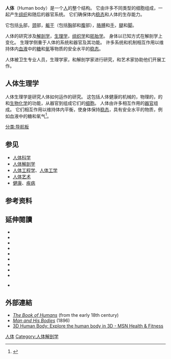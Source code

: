 {{Expand language|1=en|time=2020-09-19T04:15:06+00:00}}
{{infobox anatomy
|name    =人體
|Image   =Human Body 02.png
|Latin   =corpus humanum
|Caption =成人身体照，显示腹侧（图上）背侧（图下），為明示解剖构造，已剃除部分天然体毛（[[鬍鬚|鬍鬚]]、[[陰毛|陰毛]]）
}}
'''人体'''（Human body）是一个[[人|人]]的整个结构。 它由许多不同类型的细胞组成，一起产生[[组织_(生物学)|组织]]和随后的器官系统。 它们确保体内[[稳态|稳态]]和人体的生存能力。

它包括[[头|头]]部，[[颈|颈]]部，[[躯干|躯干]]（包括[[胸|胸]]部和[[腹|腹]]部），[[胳膊|胳膊]]和[[手|手]]，[[腿|腿]]和[[脚|脚]]。

人体的研究涉及[[解剖学|解剖学]]，[[生理学|生理学]]，[[组织学|组织学]]和[[胚胎学|胚胎学]]。 身体以已知方式在解剖学上变化。 生理学侧重于人体的系统和器官及其功能。 许多系统和机制相互作用以维持体内[[血液|血液]]中的[[糖|糖]]和[[氧|氧]]等物质的安全水平的[[稳态|稳态]]。

人体被卫生专业人员，生理学家，和解剖学家进行研究，和艺术家协助他们开展工作。

== 人体生理学 ==
{{main|人体生理学}}
人体生理学是研究人体如何运作的研究。 这包括人体健康的机械的，物理的，{{le|生物电磁学|Bioelectromagnetics}}的和[[生物化学|生物化学]]的功能，从器官到组成它们的[[细胞|细胞]]。 人体由许多相互作用的[[器官|器官]]组成。 它们相互作用以维持体内平衡，使身体保持[[稳态|稳态]]，具有安全水平的物质，例如血液中的糖和氧气<ref name=UL>{{cite web |title=What is Physiology? |url=http://www.understanding-life.org/what-physiology |publisher=Understanding Life |accessdate=4 September 2016 |archive-url=https://web.archive.org/web/20170819102127/http://www.understanding-life.org/what-physiology |archive-date=2017-08-19 |dead-url=yes }}</ref>。

{{Navbox
 |name = 导航板-人体结构
 |title      = [[人体|人体]]
 |image = 
 |listclass  = hlist 
 |state = uncollapsed
 |above = 《[[人体解剖学|人体解剖学]]》 - 《[[人体解剖学精要|人体解剖学精要]]》 - 《[[人体解剖学歌诀|人体解剖学歌诀]]》 - [[人体穴位图|人体穴位图]]
 |group1 = [[运动系统|运动系统]]
 |list1  = {{Navbox subgroup

| group1 = [[骨骼|骨骼]]
|  list1 = 
*[[颅骨|颅骨]]
*[[躯干骨|躯干骨]]
*[[上肢骨|上肢骨]]
*[[下肢骨|下肢骨]]

| group2 = [[骨连结|骨连结]]
|  list2 = [[关节|关节]]

| group3 = [[肌肉|肌肉]]
|  list3 = 
*[[头肌|头肌]]（[[面肌|面肌]]、[[咀嚼肌|咀嚼肌]]）
*[[颈肌|颈肌]]（[[颈浅肌|颈浅肌]]、[[颈外侧肌|颈外侧肌]]、[[颈前肌|颈前肌]]、[[颈深肌|颈深肌]]）
*[[躯干肌|躯干肌]]（[[背肌|背肌]]、[[胸肌|胸肌]]、[[膈|膈]]、[[腹肌|腹肌]]）
*[[上肢肌|上肢肌]]（[[肩带肌|肩带肌]]、[[臂肌|臂肌]]、[[前臂肌|前臂肌]]、[[手肌|手肌]]）
*[[下肢肌|下肢肌]]（[[髋肌|髋肌]]、[[大腿肌|大腿肌]]、[[小腿肌|小腿肌]]、[[足肌|足肌]]）
}} 

 |group2 = [[消化系统|消化系统]]
 |list2  = 
{{Navbox subgroup

| group1 = [[口腔|口腔]]
|  list1 = 
*[[口唇|口唇]]
*[[颊|颊]]
*[[腭|腭]]
*[[牙齿|牙齿]]
*[[舌|舌]]
*[[唾液腺|唾液腺]]（[[大唾液腺|大唾液腺]]）

| group2 = [[咽|咽]]
|  list2 =
*[[鼻咽|鼻咽]]
*[[口咽|口咽]]
*[[喉咽|喉咽]]
*[[咽肌|咽肌]]

| group3 = [[食管|食管]]
|  list3 =
*[[食管的狭窄部位|食管的狭窄部位]]
*[[食管壁|食管壁]]

| group4 = [[胃|胃]]
|  list4 =
*[[胃壁|胃壁]]

| group5 = [[小肠|小肠]]
|  list5 =
*[[十二指肠|十二指肠]]
*[[空肠|空肠]]
*[[回肠|回肠]]

| group6 = [[大肠|大肠]]
|  list6 =
*[[盲肠|盲肠]]
*[[阑尾|阑尾]]
*[[结肠|结肠]]
*[[直肠|直肠]]
*[[肛管|肛管]]

| group7 = [[消化腺|消化腺]]
|  list7 =
*[[肝脏|肝脏]]
*[[肝外胆道|肝外胆道]]（[[肝管|肝管]]、[[肝总管|肝总管]]、[[胆囊|胆囊]]、[[胆总管|胆总管]]）
*[[胰腺|胰腺]]

| group8 = [[腹膜|腹膜]]
|  list8 =
*[[网膜|网膜]]
*[[系膜|系膜]]
*[[腹膜陷凹|腹膜陷凹]]
}} 

 |group3 =[[呼吸系统|呼吸系统]]
 |list3  = 
{{Navbox subgroup

| group1 = [[鼻|鼻]]
|  list1 = 
*[[外鼻|外鼻]]
*[[鼻腔|鼻腔]]
*[[鼻旁窦|鼻旁窦]]

| group2 = [[咽|咽]]
|  list2 = 
*[[咽|咽]]

| group3 = [[喉|喉]]
|  list3 =
*[[喉软骨|喉软骨]]
*[[喉肌|喉肌]]
*[[喉腔|喉腔]]
*[[喉神经|喉神经]]
| group4 = 气管与支气管
|  list4 =
*[[气管|气管]]
*[[支气管|支气管]]
| group5 = [[肺|肺]]
|  list5 =
*[[肺内支气管|肺内支气管]]
*[[支气管肺段|支气管肺段]]
| group6 = [[胸膜|胸膜]]
|  list6 =
*[[胸胸膜|胸胸膜]]
*[[胸膜腔|胸膜腔]]
| group7 = [[纵隔|纵隔]]
|  list7 =
*[[上纵隔|上纵隔]]
*[[下纵隔|下纵隔]]
}} 


 |group4 = [[泌尿系统|泌尿系统]]
 |list4  = 
*[[肾|肾]]
*肾的被膜（[[纤维囊|纤维囊]]、[[脂肪囊|脂肪囊]]、[[肾筋膜|肾筋膜]]）
*[[输尿管|输尿管]]
*[[膀胱|膀胱]]
*[[尿道|尿道]]

 |group5 = [[生殖系统|生殖系统]]
 |list5  = 
{{Navbox subgroup

| group1 = [[男性生殖器|男性生殖器]]
|  list1 = 
{{Navbox subgroup

| group1 = [[男性内生殖器|男性内生殖器]]
|  list1 = 
*[[睾丸|睾丸]]
*[[附睾|附睾]]
*[[输精管|输精管]]
*[[射精管|射精管]]
*[[精囊|精囊]]
*[[前列腺|前列腺]]
*[[尿道球腺|尿道球腺]]


| group2 = [[男性外生殖器|男性外生殖器]]
|  list2 = 
*[[阴阜|阴阜]]
*[[阴囊|阴囊]]
*[[阴茎|阴茎]]

| group3 = [[男性尿道|男性尿道]]
|  list3 = 
*[[前列腺部|前列腺部]]
*[[膜部|膜部]]
*[[海绵体部|海绵体部]]
}} 


| group2 = [[女性生殖器|女性生殖器]]
|  list2 =
{{Navbox subgroup

| group1 = [[女性内生殖器|女性内生殖器]]
|  list1 = 
*[[卵巢|卵巢]]
*[[输卵管|输卵管]]
*[[子宫|子宫]]
*[[阴道|阴道]]
*[[前庭大腺|前庭大腺]]

| group2 = [[女性外生殖器|女性外生殖器]]
|  list2 = 
*[[阴阜|阴阜]]
*[[大阴唇|大阴唇]]
*[[小阴唇|小阴唇]]
*[[阴道前庭|阴道前庭]]
*[[阴蒂|阴蒂]]
*[[前庭球|前庭球]]

| group3 = 其它
|  list3 = 
*[[乳房|乳房]]
*[[会阴|会阴]]
}} 
}} 

 |group6 = [[脉管系统|脉管系统]]
 |list6  = 
{{Navbox subgroup

| group1 = [[心血管系统|心血管系统]]
|  list1 = 
*[[心脏|心脏]]（[[心包|心包]]）
*[[血管|血管]]（[[动脉|动脉]]、[[静脉|静脉]]）


| group2 = [[淋巴系统|淋巴系统]]
|  list2 =
*[[淋巴管道|淋巴管道]]（[[毛细淋巴管|毛细淋巴管]]、[[淋巴管|淋巴管]]、[[淋巴干|淋巴干]]、[[淋巴导管|淋巴导管]]）
*[[淋巴结|淋巴结]]
*[[脾|脾]]
}} 


 |group7 = [[内分泌系统|内分泌系统]]
 |list7  = 
*[[甲状腺|甲状腺]]
*[[甲状旁腺|甲状旁腺]]
*[[肾上腺|肾上腺]]
*[[垂体|垂体]]
*[[松果体|松果体]]
*[[胸腺|胸腺]]


 |group8 = [[感觉器|感觉器]]
 |list8  = 
{{Navbox subgroup

| group1 = [[眼|眼]]
|  list1 = 
*[[眼球|眼球]]（[[眼球壁|眼球壁]]）
*[[眼副器|眼副器]]（[[眼睑|眼睑]]、[[结膜|结膜]]、[[泪器|泪器]]、[[眼球外肌|眼球外肌]]、[[眶脂体|眶脂体]]、[[眶筋膜|眶筋膜]]）


| group2 = [[耳|耳]]
|  list2 =
*[[外耳|外耳]]（[[耳郭|耳郭]]、[[外耳道|外耳道]]、[[鼓膜|鼓膜]]）
*[[中耳|中耳]]（[[鼓室|鼓室]]、[[咽鼓管|咽鼓管]]、[[乳突窦|乳突窦]]、[[乳突小房|乳突小房]]）
*[[内耳|内耳]]（[[骨迷路|骨迷路]]、[[膜迷路|膜迷路]]、[[内耳道|内耳道]]）
}} 

 |group9 = [[神经系统|神经系统]]
 |list9  = 
{{Navbox subgroup

| group1 = 组成
|  list1 = 
*[[神经细胞|神经细胞]]
*[[神经胶质|神经胶质]]
| group2 = 脊髓和脊神经
|  list2 =
*[[脊髓|脊髓]]
*[[脊神经|脊神经]]（[[后支|后支]]、[[前支|前支]]）
| group3 = [[脑|脑]]
|  list3 =
*[[脑干|脑干]]
*[[小脑|小脑]]
*[[间脑|间脑]]
*[[端脑|端脑]]
| group4 = [[脑神经|脑神经]]
|  list4 =
*[[嗅神经|嗅神经]]
*[[视神经|视神经]]
*[[动眼神经|动眼神经]]
*[[滑车神经|滑车神经]]
*[[三叉神经|三叉神经]]
*[[展神经|展神经]]
*[[面神经|面神经]]
*[[前庭蜗神经|前庭蜗神经]]
*[[舌咽神经|舌咽神经]]
*[[迷走神经|迷走神经]]
*[[副神经|副神经]]
*[[舌下神经|舌下神经]]
| group5 = [[传导通路|传导通路]]
|  list5 =
*[[感觉传导通路|感觉传导通路]]（[[本体感觉传导通路|本体感觉传导通路]]、[[浅感觉传导通路|浅感觉传导通路]]、[[视觉传导通路|视觉传导通路]]）
*[[运动传导通路|运动传导通路]]（[[锥体系|锥体系]]、[[锥体外系|锥体外系]]）
| group6 = [[自主神经系统|自主神经系统]]
|  list6 =
*[[内脏运动神经|内脏运动神经]]（[[交感神经|交感神经]]、[[副交感神经|副交感神经]]）
*[[内脏感觉神经|内脏感觉神经]]
| group7 = 脑和脊髓的被膜
|  list7 =
*[[硬膜|硬膜]]（[[硬脊膜|硬脊膜]]、[[硬脑膜|硬脑膜]]）
*[[蛛网膜|蛛网膜]]
*[[软膜|软膜]]
| group8 = 脑室和脑脊液
|  list8 =
*[[脑室|脑室]]（[[侧脑室|侧脑室]]、[[第三脑室|第三脑室]]、[[第四脑室|第四脑室]]）
*[[脑脊液|脑脊液]]
| group9 = 脑和脊髓的血管
|  list9 =
*[[脑血管|脑血管]]
*[[脊髓血管|脊髓血管]]
}} 

}}<noinclude>[[分类:导航板|分类:导航板]]</noinclude>

== 参见 ==
* [[人体科学|人体科学]]
* [[人体解剖学|人体解剖学]]
* [[人体工程学|人体工程学]]、[[人体工学|人体工学]]
* [[人体艺术|人体艺术]]
* [[健康|健康]]、[[疾病|疾病]]

== 参考资料 ==
{{reflist}}

==延伸閱讀==
{{refbegin|2}}
* {{cite book|author=Raincoast Books|title=Encyclopedic Atlas Human Body|url=https://books.google.com/books?id=JRiG1cakCY0C&pg=PP1|year=2004|publisher=Raincoast Books|isbn=978-1-55192-747-3|access-date=2016-05-20|archive-date=2020-11-30|archive-url=https://web.archive.org/web/20201130095640/https://books.google.com/books?id=JRiG1cakCY0C&pg=PP1|dead-url=no}}
* {{cite book|author=Daniel D. Chiras|title=Human Body Systems: Structure, Function, and Environment|url=https://books.google.com/books?id=j9W0xgMpPqYC&pg=PP1|date=1 June 2012|publisher=Jones & Bartlett Publishers|isbn=978-1-4496-4793-3|access-date=2016-05-20|archive-date=2020-11-30|archive-url=https://web.archive.org/web/20201130095644/https://books.google.com/books?id=j9W0xgMpPqYC&pg=PP1|dead-url=no}}
* {{cite book|author1=Adolf Faller|author2=Michael Schünke|author3=Gabriele Schünke|coauthors=Ethan Taub, M.D.|title=The Human Body: An Introduction to Structure and Function|url=https://books.google.com/books?id=G9IbXSsN7XUC&pg=PP1|year=2004|publisher=Thieme|isbn=978-1-58890-122-4|access-date=2016-05-20|archive-date=2020-11-30|archive-url=https://web.archive.org/web/20201130095715/https://books.google.com/books?id=G9IbXSsN7XUC&pg=PP1|dead-url=no}}
* {{cite book|author=Richard Walker|title=Human Body|url=https://books.google.com/books?id=MDdkcYW_KU8C&pg=PP1|date=30 March 2009|publisher=Dk Pub|isbn=978-0-7566-4545-8|access-date=2016-05-20|archive-date=2020-11-30|archive-url=https://web.archive.org/web/20201130095654/https://books.google.com/books?id=MDdkcYW_KU8C&pg=PP1|dead-url=no}}
* {{cite book|author=DK Publishing|title=Human Body: A Visual Encyclopedia|url=https://books.google.com/books?id=oyuIXvdREesC&pg=PP1|date=18 June 2012|isbn=978-1-4654-0143-4|access-date=2016-05-20|archive-date=2020-11-30|archive-url=https://web.archive.org/web/20201130095702/https://books.google.com/books?id=oyuIXvdREesC&pg=PP1|dead-url=no}}
* {{cite book|author=DK Publishing|title=The Complete Human Body: The Definitive Visual Guide|url=https://books.google.com/books?id=JsASA9a57Z4C&pg=PP1|date=30 August 2010|isbn=978-0-7566-7509-7|access-date=2016-05-20|archive-date=2020-11-30|archive-url=https://web.archive.org/web/20201130095706/https://books.google.com/books?id=JsASA9a57Z4C&pg=PP1|dead-url=no}}
* {{cite book|author=Saddleback|title=Human Body|url=https://books.google.com/books?id=HC5UCR0nnFkC&pg=PP1|date=1 January 2008|publisher=Saddleback Educational Publ|isbn=978-1-59905-234-2|access-date=2016-05-20|archive-date=2020-11-30|archive-url=https://web.archive.org/web/20201130095710/https://books.google.com/books?id=HC5UCR0nnFkC&pg=PP1|dead-url=no}}
* {{cite book
| last = Babsky
| first = Evgeni |author2=[[Boris_Khodorov|Boris Khodorov]] |author3=[[Grigory_Kositsky|Grigory Kositsky]] |author4=[[Anatoly_Zubkov|Anatoly Zubkov]]
| editor = Evgeni Babsky
| editor-link = Evgeni Babsky
| others = Translated by Ludmila Aksenova; translation edited by H. C. Creighton (M.A., [[University_of_Oxford|Oxon]])
| title = Human Physiology, in 2 vols.
| year = 1989
| publisher = [[Mir_Publishers|Mir Publishers]]
| location = [[Moscow|Moscow]]
| isbn = 5-03-000776-8
}}
* {{cite book
| last = Sherwood
| first = Lauralee
| title = Human Physiology from cells to systems
| type = Hardcover
| edition = 7
| year = 2010
| publisher = [[Brooks/cole|Brooks/cole]]
| location = [[Pacific_Grove,_CA|Pacific Grove, CA]]
| isbn = 978-0-495-39184-5
}}

* {{cite book
| last = Nikoletseas
| first = Michael
| title = Cranial Nerves for Medical Students: with clinical correlations
| year = 2010
| isbn = 978-1453812945
}}
{{refend}}

==外部連結==
{{Commonscat|Human body|人体}}
{{wiktionary|body}}
{{wikibooks|Human Physiology}}
* ''[http://www.wdl.org/en/item/4299/ The Book of Humans] {{Wayback|url=http://www.wdl.org/en/item/4299/ |date=20201030225159 }}'' (from the early 18th century)
* ''[http://www.anandgholap.net/Man_And_His_Bodies-AB.htm Man and His Bodies] {{Wayback|url=http://www.anandgholap.net/Man_And_His_Bodies-AB.htm |date=20210126090134 }}'' (1896)
* [https://web.archive.org/web/20150520125232/http://www.msn.com/en-ph/health/bodymaps/male/male 3D Human Body: Explore the human body in 3D - MSN Health & Fitness]

{{人体解剖学}}

{{Authority control}}
[[Category:人体|]]
[[Category:人体解剖学|Category:人体解剖学]]